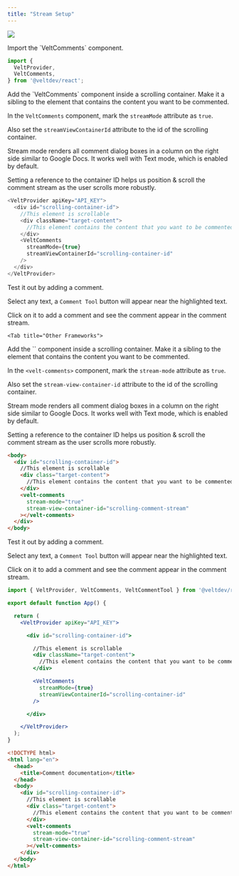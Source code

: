 ```yaml
---
title: "Stream Setup"
---
```

![](/gifs/View-Stream-Comments.gif)


<Tabs>
  <Tab title="React / Next.js">

<Steps titleSize="h2">
<Step title="Import Comment components">
Import the `VeltComments` component.

```js
import {
  VeltProvider,
  VeltComments,
} from '@veltdev/react';
```
</Step>


<Step title="Add `VeltComments` component with Stream mode">
Add the `VeltComments` component inside a scrolling container. Make it a sibling to the element that contains the content you want to be commented.

In the `VeltComments` component, mark the `streamMode` attribute as `true`. 

Also set the `streamViewContainerId` attribute to the id of the scrolling container.

Stream mode renders all comment dialog boxes in a column on the right side similar to Google Docs. It works well with Text mode, which is enabled by default.

Setting a reference to the container ID helps us position & scroll the comment stream as the user scrolls more robustly.


```js
<VeltProvider apiKey="API_KEY">
  <div id="scrolling-container-id">
    //This element is scrollable
    <div className="target-content">
      //This element contains the content that you want to be commented.
    </div>
    <VeltComments
      streamMode={true}
      streamViewContainerId="scrolling-container-id"
    />
  </div>
</VeltProvider>

```
</Step>
<Step title="Test Integration">
Test it out by adding a comment.

Select any text, a `Comment Tool` button will appear near the highlighted text. 

Click on it to add a comment and see the comment appear in the comment stream.

</Step>
</Steps>





  </Tab>
 


    <Tab title="Other Frameworks">

<Steps titleSize="h2">

<Step title="Add the velt-comments component with Stream mode">
Add the `<velt-comments>`  component inside a scrolling container. Make it a sibling to the element that contains the content you want to be commented.

In the `<velt-comments>`  component, mark the `stream-mode` attribute as `true`. 

Also set the `stream-view-container-id` attribute to the id of the scrolling container.

Stream mode renders all comment dialog boxes in a column on the right side similar to Google Docs. It works well with Text mode, which is enabled by default.

Setting a reference to the container ID helps us position & scroll the comment stream as the user scrolls more robustly.


```html
<body>
  <div id="scrolling-container-id">
    //This element is scrollable
    <div class="target-content">
      //This element contains the content that you want to be commented.
    </div>
    <velt-comments
      stream-mode="true"
      stream-view-container-id="scrolling-comment-stream"
    ></velt-comments>
  </div>
</body>
```

</Step>

<Step title="Test Integration">
Test it out by adding a comment.

Select any text, a `Comment Tool` button will appear near the highlighted text. 

Click on it to add a comment and see the comment appear in the comment stream.

</Step>

</Steps>

  </Tab>
</Tabs>

<RequestExample>

```jsx React / Next.js
import { VeltProvider, VeltComments, VeltCommentTool } from '@veltdev/react';

export default function App() {

  return (
    <VeltProvider apiKey="API_KEY">

      <div id="scrolling-container-id">

        //This element is scrollable
        <div className="target-content">
          //This element contains the content that you want to be commented.
        </div>

        <VeltComments
          streamMode={true}
          streamViewContainerId="scrolling-container-id"
        />

      </div>

    </VeltProvider>
  );
}
```


```html HTML
<!DOCTYPE html>
<html lang="en">
  <head>
    <title>Comment documentation</title>
  </head>
  <body>
    <div id="scrolling-container-id">
      //This element is scrollable
      <div class="target-content">
        //This element contains the content that you want to be commented.
      </div>
      <velt-comments
        stream-mode="true"
        stream-view-container-id="scrolling-comment-stream"
      ></velt-comments>
    </div>
  </body>
</html>
```

</RequestExample>
